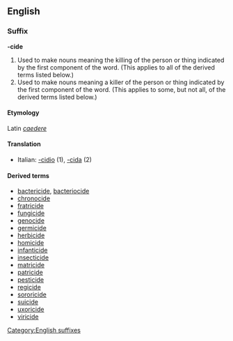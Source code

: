 ==English==
===Suffix===
[[Category:English suffixes]]
'''-cide'''

#Used to make nouns meaning the killing of the person or thing indicated by the first component of the word.  (This applies to all of the derived terms listed below.)
#Used to make nouns meaning a killer of the person or thing indicated by the first component of the word.  (This applies to some, but not all, of the derived terms listed below.)

====Etymology====
Latin ''[[caedere]]''

====Translation====
*Italian: [[-cidio]] (1), [[-cida]] (2)

====Derived terms====
*[[bactericide]], [[bacteriocide]]
*[[chronocide]]
*[[fratricide]]
*[[fungicide]]
*[[genocide]]
*[[germicide]]
*[[herbicide]]
*[[homicide]]
*[[infanticide]]
*[[insecticide]]
*[[matricide]]
*[[patricide]]
*[[pesticide]]
*[[regicide]]
*[[sororicide]]
*[[suicide]]
*[[uxoricide]]
*[[viricide]]